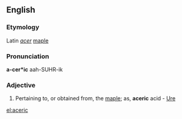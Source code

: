 ==English==

===Etymology===
Latin ''[[acer]]'' [[maple]]

===Pronunciation===
'''a-cer*ic'''
aah-SUHR-ik

===Adjective===
{{head|en|adjective}}

# Pertaining to, or obtained from, the [[maple]]; as, '''aceric''' acid - [[Ure]]

[[el:aceric]]